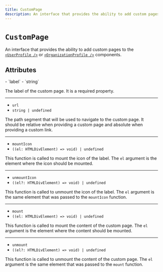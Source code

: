```yaml
---
title: CustomPage
description: An interface that provides the ability to add custom pages to the <UserProfile /> or <OrganizationProfile /> components.
---
```


# `CustomPage`

An interface that provides the ability to add custom pages to the [`<UserProfile />`][userprofile-ref] or [`<OrganizationProfile />`][orgprofile-ref] components.

## Attributes

<Properties>
  - `label`
  - `string`

  The label of the custom page. It is a required property.

  ---

  - `url`
  - `string | undefined`

  The path segment that will be used to navigate to the custom page. It should be relative when providing a custom page and absolute when providing a custom link.

  ---

  - `mountIcon`
  - `((el: HTMLDivElement) => void) | undefined`

  This function is called to mount the icon of the label. The `el` argument is the element where the icon should be mounted.

  ---

  - `unmountIcon`
  - `((el?: HTMLDivElement) => void) | undefined`

  This function is called to unmount the icon of the label. The `el` argument is the same element that was passed to the `mountIcon` function.

  ---

  - `mount`
  - `((el: HTMLDivElement) => void) | undefined`

  This function is called to mount the content of the custom page. The `el` argument is the element where the content should be mounted.

  ---

  - `unmount`
  - `((el?: HTMLDivElement) => void) | undefined`

  This function is called to unmount the content of the custom page. The `el` argument is the same element that was passed to the `mount` function.
</Properties>

[userprofile-ref]: /docs/components/user/user-profile

[orgprofile-ref]: /docs/components/organization/organization-profile
